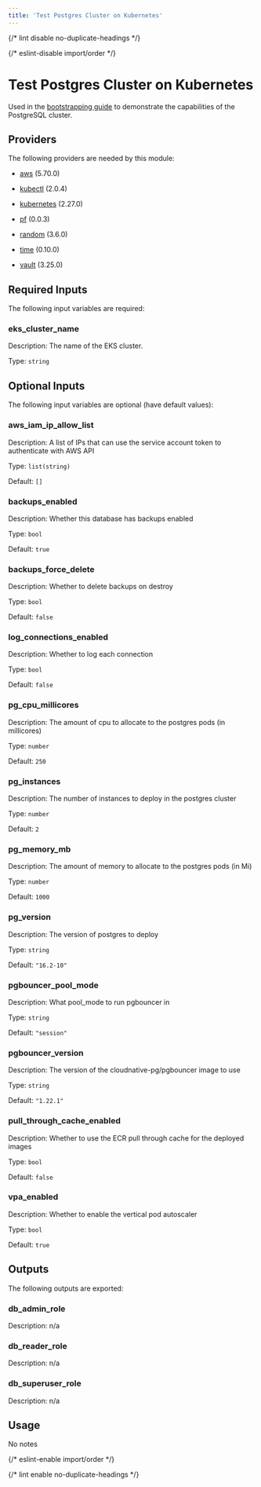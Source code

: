 ```yaml
---
title: 'Test Postgres Cluster on Kubernetes'
---
```



{/* lint disable no-duplicate-headings */}

{/* eslint-disable import/order */}

<ModuleHeader
  name="test_kube_pg_cluster"
  sourceHref="https://github.com/Panfactum/stack/tree/__PANFACTUM_VERSION_EDGE__/packages/infrastructure/test_kube_pg_cluster"
  status="stable"
  type="direct"
/>

# Test Postgres Cluster on Kubernetes

Used in the [bootstrapping guide](/docs/edge/guides/bootstrapping/databases) to demonstrate the capabilities of the PostgreSQL cluster.

## Providers

The following providers are needed by this module:

- [aws](https://registry.terraform.io/providers/hashicorp/aws/5.70.0/docs) (5.70.0)

- [kubectl](https://registry.terraform.io/providers/alekc/kubectl/2.0.4/docs) (2.0.4)

- [kubernetes](https://registry.terraform.io/providers/hashicorp/kubernetes/2.27.0/docs) (2.27.0)

- [pf](https://registry.terraform.io/providers/panfactum/pf/0.0.3/docs) (0.0.3)

- [random](https://registry.terraform.io/providers/hashicorp/random/3.6.0/docs) (3.6.0)

- [time](https://registry.terraform.io/providers/hashicorp/time/0.10.0/docs) (0.10.0)

- [vault](https://registry.terraform.io/providers/hashicorp/vault/3.25.0/docs) (3.25.0)

## Required Inputs

The following input variables are required:

### eks_cluster_name

Description: The name of the EKS cluster.

Type: `string`

## Optional Inputs

The following input variables are optional (have default values):

### aws_iam_ip_allow_list

Description: A list of IPs that can use the service account token to authenticate with AWS API

Type: `list(string)`

Default: `[]`

### backups_enabled

Description: Whether this database has backups enabled

Type: `bool`

Default: `true`

### backups_force_delete

Description: Whether to delete backups on destroy

Type: `bool`

Default: `false`

### log_connections_enabled

Description: Whether to log each connection

Type: `bool`

Default: `false`

### pg_cpu_millicores

Description: The amount of cpu to allocate to the postgres pods (in millicores)

Type: `number`

Default: `250`

### pg_instances

Description: The number of instances to deploy in the postgres cluster

Type: `number`

Default: `2`

### pg_memory_mb

Description: The amount of memory to allocate to the postgres pods (in Mi)

Type: `number`

Default: `1000`

### pg_version

Description: The version of postgres to deploy

Type: `string`

Default: `"16.2-10"`

### pgbouncer_pool_mode

Description: What pool_mode to run pgbouncer in

Type: `string`

Default: `"session"`

### pgbouncer_version

Description: The version of the cloudnative-pg/pgbouncer image to use

Type: `string`

Default: `"1.22.1"`

### pull_through_cache_enabled

Description: Whether to use the ECR pull through cache for the deployed images

Type: `bool`

Default: `false`

### vpa_enabled

Description: Whether to enable the vertical pod autoscaler

Type: `bool`

Default: `true`

## Outputs

The following outputs are exported:

### db_admin_role

Description: n/a

### db_reader_role

Description: n/a

### db_superuser_role

Description: n/a

## Usage

No notes

{/* eslint-enable import/order */}

{/* lint enable no-duplicate-headings */}
